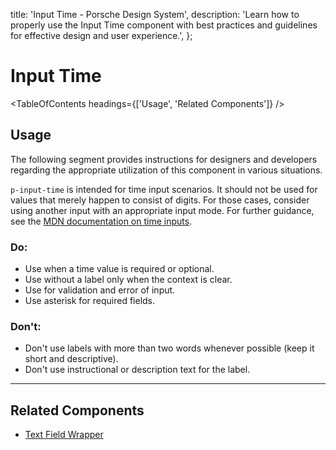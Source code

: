 
  title: 'Input Time - Porsche Design System',
  description:
    'Learn how to properly use the Input Time component with best practices and guidelines for effective design and user experience.',
};

# Input Time <ComponentStatus tagName="p-input-time"></ComponentStatus>

<TableOfContents headings={['Usage', 'Related Components']} />

## Usage

The following segment provides instructions for designers and developers regarding the appropriate utilization of this
component in various situations.

`p-input-time` is intended for time input scenarios. It should not be used for values that merely happen to consist of
digits. For those cases, consider using another input with an appropriate input mode. For further guidance, see the
[MDN documentation on time inputs](https://developer.mozilla.org/en-US/docs/Web/HTML/Element/input/time#using_time_inputs).

### Do:

- Use when a time value is required or optional.
- Use without a label only when the context is clear.
- Use for validation and error of input.
- Use asterisk for required fields.

### Don't:

- Don't use labels with more than two words whenever possible (keep it short and descriptive).
- Don't use instructional or description text for the label.

---

## Related Components

- [Text Field Wrapper](/components/text-field-wrapper)
